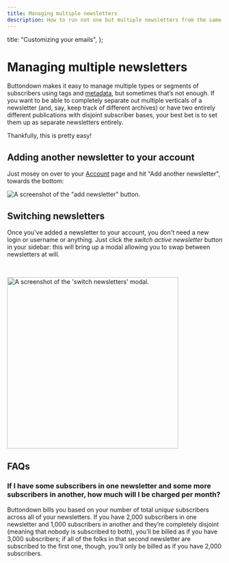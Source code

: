 ```yaml
---
title: Managing multiple newsletters
description: How to run not one but multiple newsletters from the same Buttondown account
---
```



  title: "Customizing your emails",
};

# Managing multiple newsletters

<BFPNotice />

Buttondown makes it easy to manage multiple types or segments of subscribers using tags and [metadata](/advanced-features/metadata), but sometimes that’s not enough. If you want to be able to completely separate out multiple verticals of a newsletter (and, say, keep track of different archives) or have two entirely different publications with disjoint subscriber bases, your best bet is to set them up as separate newsletters entirely.

Thankfully, this is pretty easy!

## Adding another newsletter to your account

Just mosey on over to your [Account](https://buttondown.email/account) page and hit "Add another newsletter", towards the bottom:

![A screenshot of the "add newsletter" button.](/images/add-newsletter.png)

## Switching newsletters

Once you've added a newsletter to your account, you don't need a new login or username or anything. Just click the _switch active newsletter_ button in your sidebar: this will bring up
a modal allowing you to swap between newsletters at will.

<br />

<img
  src="/images/switch-newsletters.png"
  alt="A screenshot of the 'switch newsletters' modal."
  width="400"
/>

## FAQs

### If I have some subscribers in one newsletter and some more subscribers in another, how much will I be charged per month?

Buttondown bills you based on your number of total _unique_ subscribers across all of your newsletters. If you have 2,000 subscribers in one newsletter and 1,000 subscribers in another and they’re completely disjoint (meaning that nobody is subscribed to both), you’ll be billed as if you have 3,000 subscribers; if all of the folks in that second newsletter are subscribed to the first one, though, you’ll only be billed as if you have 2,000 subscribers.
